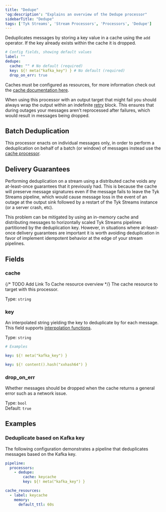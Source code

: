 ```yaml
---
title: "Dedupe"
'og:description': "Explains an overview of the Dedupe processor"
sidebarTitle: "Dedupe"
tags: ['Tyk Streams', 'Stream Processors', 'Processors', 'Dedupe']
---
```


Deduplicates messages by storing a key value in a cache using the `add` operator. If the key already exists within the cache it is dropped.

```yml
# Config fields, showing default values
label: ""
dedupe:
  cache: "" # No default (required)
  key: ${! meta("kafka_key") } # No default (required)
  drop_on_err: true
```

Caches must be configured as resources, for more information check out the [cache documentation here](/product-stack/tyk-streaming/configuration/processors/cache).

When using this processor with an output target that might fail you should always wrap the output within an indefinite [retry](/product-stack/tyk-streaming/configuration/outputs/retry) block. This ensures that during outages your messages aren't reprocessed after failures, which would result in messages being dropped.

## Batch Deduplication

This processor enacts on individual messages only, in order to perform a deduplication on behalf of a batch (or window) of messages instead use the [cache processor](/product-stack/tyk-streaming/configuration/processors/cache#examples).

## Delivery Guarantees

Performing deduplication on a stream using a distributed cache voids any at-least-once guarantees that it previously had. This is because the cache will preserve message signatures even if the message fails to leave the Tyk Streams pipeline, which would cause message loss in the event of an outage at the output sink followed by a restart of the Tyk Streams instance (or a server crash, etc).

This problem can be mitigated by using an in-memory cache and distributing messages to horizontally scaled Tyk Streams pipelines partitioned by the deduplication key. However, in situations where at-least-once delivery guarantees are important it is worth avoiding deduplication in favor of implement idempotent behavior at the edge of your stream pipelines.

## Fields

### cache

{/* TODO Add Link To Cache resource overview */}
The cache resource to target with this processor.


Type: `string`  

### key

An interpolated string yielding the key to deduplicate by for each message.
This field supports [interpolation functions](#bloblang-queries).


Type: `string`  

```yml
# Examples

key: ${! meta("kafka_key") }

key: ${! content().hash("xxhash64") }
```

### drop_on_err

Whether messages should be dropped when the cache returns a general error such as a network issue.


Type: `bool`  
Default: `true`  

## Examples

### Deduplicate based on Kafka key

The following configuration demonstrates a pipeline that deduplicates messages based on the Kafka key.

```yaml
pipeline:
  processors:
    - dedupe:
        cache: keycache
        key: ${! meta("kafka_key") }

cache_resources:
  - label: keycache
    memory:
      default_ttl: 60s
```

